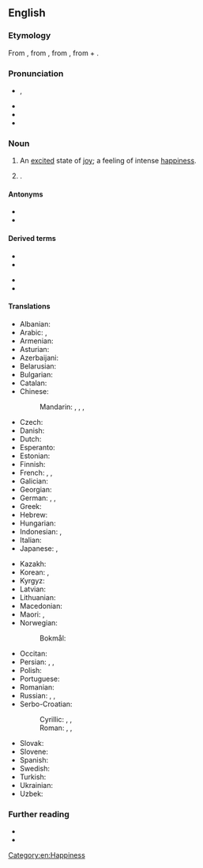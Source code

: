 ==English==
{{was wotd|2010|July|12}}
{{wikipedia}}

===Etymology===
{{root|en|ine-pro|*h₁su-|*bʰer-}}
From {{bor|en|NL.|euphoria}}, from {{der|en|grc|εὐφορίᾱ}}, from {{m|grc|εὔφορος||bearing well}}, from {{m|grc|εὐ-|t=well}} + {{m|grc|φέρω|t=to bear}}.

===Pronunciation===
* {{enPR|yo͞o-fôr′-ē-ə}}, {{IPA|en|/juːˈfɔːɹi.ə/}}
* {{audio|en|en-us-euphoria.ogg|Audio (US)}}
* {{audio|en|en-au-euphoria.ogg|Audio (AU)}}
* {{rhymes|en|ɔːɹiə|s=4}}

===Noun===
{{en-noun|~}}

# An [[excited]] state of [[joy]]; a feeling of intense [[happiness]].
#: {{ux|en|The runner was in (a state of) absolute '''euphoria''' after winning his first marathon.}}
# {{lb|en|LGBT}} {{ellipsis of|en|gender euphoria}}.

====Antonyms====
* {{l|en|dysphoria}}
* {{l|en|bad trip}}

====Derived terms====
{{der-top}}
* {{l|en|euphoriant}}
* {{l|en|euphoric}}
{{der-mid}}
* {{l|en|euphorically}}
* {{l|en|euphorigenic}}
{{der-bottom}}

====Translations====
{{trans-top|an excited state of joy}}
* Albanian: {{t+|sq|eufori|f}}
* Arabic: {{t|ar|اِبْتِهَاج|m}}, {{t|ar|نَشْوَة|f}}
* Armenian: {{t+|hy|էյֆորիա}}
* Asturian: {{t|ast|euforia|f}}
* Azerbaijani: {{t|az|eyforiya}}
* Belarusian: {{t|be|эйфары́я|f}}
* Bulgarian: {{t|bg|еуфо́рия|f}}
* Catalan: {{t|ca|eufòria|f}}
* Chinese:
*: Mandarin: {{t+|cmn|欣快症|tr=xīnkuàizhèng}}, {{t+|cmn|狂喜|tr=kuángxǐ}}, {{t+|cmn|極樂}}, {{t+|cmn|极乐|tr=jílè}}
* Czech: {{t|cs|euforie|f}}
* Danish: {{t+|da|eufori|c}}
* Dutch: {{t+|nl|euforie|f}}
* Esperanto: {{t|eo|eŭforio}}
* Estonian: {{t|et|eufooria}}
* Finnish: {{t+|fi|euforia}}
* French: {{t+|fr|euphorie|f}}, {{qualifier|colloquial}} {{t+|fr|pêche|f}}, {{qualifier|colloquial}} {{t+|fr|frite|f}}
* Galician: {{t+|gl|euforia|f}}
* Georgian: {{t|ka|ეიფორია}}
* German: {{t+|de|Euphorie|f}}, {{t+|de|Hochgefühl|n}}, {{t+|de|Glücksgefühl|n}}
* Greek: {{t+|el|ευφορία|f}}
* Hebrew: {{t+|he|אוּפוֹרְיָה|f|tr=ofórya}}
* Hungarian: {{t+|hu|eufória}}
* Indonesian: {{t|id|suka cita}}, {{t+|id|gembira|alt=kegembiraan}}
* Italian: {{t+|it|euforia|f}}
* Japanese: {{t|ja|多幸感|tr=たこうかん, takōkan}}, {{t|ja|ユーフォリア|tr=yūforia}}
{{trans-mid}}
* Kazakh: {{t|kk|эйфория}}
* Korean: {{t|ko|다행감(多幸感)}}, {{t|ko|행복감(幸福感)}}
* Kyrgyz: {{t|ky|эйфория}}
* Latvian: {{t|lv|eiforija|f}}
* Lithuanian: {{t+|lt|euforija|f}}
* Macedonian: {{t|mk|еуфорија|f}}
* Maori: {{t|mi|manahau}}, {{t|mi|harikoa}}
* Norwegian:
*: Bokmål: {{t|nb|eufori|m}}
* Occitan: {{t|oc|euforia|f}}
* Persian: {{t+|fa|سرخوشی|tr=sarxoši}}, {{t+|fa|خوشی|tr=xoši}}, {{t+|fa|نشاط|tr=nešât}}
* Polish: {{t+|pl|euforia|f}}
* Portuguese: {{t+|pt|euforia|f}}
* Romanian: {{t+|ro|euforie|f}}
* Russian: {{t+|ru|эйфори́я|f}}, {{t|ru|[[радостный|ра́достное]] [[настрое́ние]]|n}}, {{t|ru|[[приподнятый|припо́днятое]] [[состоя́ние]]|n}}
* Serbo-Croatian:
*: Cyrillic: {{t|sh|у̀схит|m}}, {{t|sh|усхиће́ње|n}}, {{t|sh|еуфо̀рија|f}}
*: Roman: {{t+|sh|ùshit|m}}, {{t+|sh|ushićénje|n}}, {{t+|sh|eufòrija|f}}
* Slovak: {{t|sk|eufória|f}}
* Slovene: {{t|sl|evforija|f}}
* Spanish: {{t+|es|euforia|f}}
* Swedish: {{t+|sv|eufori|c}}
* Turkish: {{t+|tr|öfori}}
* Ukrainian: {{t|uk|ейфорі́я|f}}
* Uzbek: {{t+|uz|eyforiya}}
{{trans-bottom}}

===Further reading===
* {{R:Century 1911}}
* {{R:OneLook}}

[[Category:en:Happiness]]